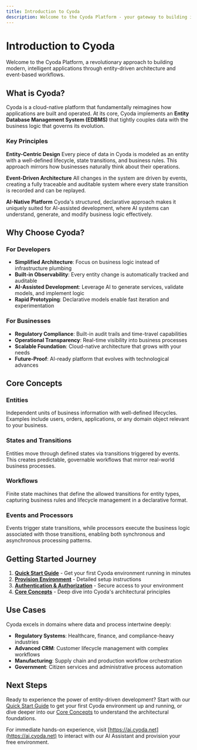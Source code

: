 ```yaml
---
title: Introduction to Cyoda
description: Welcome to the Cyoda Platform - your gateway to building intelligent, event-driven applications
---
```


# Introduction to Cyoda

Welcome to the Cyoda Platform, a revolutionary approach to building modern, intelligent applications through entity-driven architecture and event-based workflows.

## What is Cyoda?

Cyoda is a cloud-native platform that fundamentally reimagines how applications are built and operated. At its core, Cyoda implements an **Entity Database Management System (EDBMS)** that tightly couples data with the business logic that governs its evolution.

### Key Principles

**Entity-Centric Design**
Every piece of data in Cyoda is modeled as an entity with a well-defined lifecycle, state transitions, and business rules. This approach mirrors how businesses naturally think about their operations.

**Event-Driven Architecture**
All changes in the system are driven by events, creating a fully traceable and auditable system where every state transition is recorded and can be replayed.

**AI-Native Platform**
Cyoda's structured, declarative approach makes it uniquely suited for AI-assisted development, where AI systems can understand, generate, and modify business logic effectively.

## Why Choose Cyoda?

### For Developers
- **Simplified Architecture**: Focus on business logic instead of infrastructure plumbing
- **Built-in Observability**: Every entity change is automatically tracked and auditable
- **AI-Assisted Development**: Leverage AI to generate services, validate models, and implement logic
- **Rapid Prototyping**: Declarative models enable fast iteration and experimentation

### For Businesses
- **Regulatory Compliance**: Built-in audit trails and time-travel capabilities
- **Operational Transparency**: Real-time visibility into business processes
- **Scalable Foundation**: Cloud-native architecture that grows with your needs
- **Future-Proof**: AI-ready platform that evolves with technological advances

## Core Concepts

### Entities
Independent units of business information with well-defined lifecycles. Examples include users, orders, applications, or any domain object relevant to your business.

### States and Transitions
Entities move through defined states via transitions triggered by events. This creates predictable, governable workflows that mirror real-world business processes.

### Workflows
Finite state machines that define the allowed transitions for entity types, capturing business rules and lifecycle management in a declarative format.

### Events and Processors
Events trigger state transitions, while processors execute the business logic associated with those transitions, enabling both synchronous and asynchronous processing patterns.

## Getting Started Journey

1. **[Quick Start Guide](/getting-started/quickstart/)** - Get your first Cyoda environment running in minutes
2. **[Provision Environment](/guides/provision-environment/)** - Detailed setup instructions
3. **[Authentication & Authorization](/guides/authentication-authorization/)** - Secure access to your environment
4. **[Core Concepts](/concepts/cpl-overview/)** - Deep dive into Cyoda's architectural principles

## Use Cases

Cyoda excels in domains where data and process intertwine deeply:

- **Regulatory Systems**: Healthcare, finance, and compliance-heavy industries
- **Advanced CRM**: Customer lifecycle management with complex workflows
- **Manufacturing**: Supply chain and production workflow orchestration
- **Government**: Citizen services and administrative process automation

## Next Steps

Ready to experience the power of entity-driven development? Start with our [Quick Start Guide](/getting-started/quickstart/) to get your first Cyoda environment up and running, or dive deeper into our [Core Concepts](/concepts/cpl-overview/) to understand the architectural foundations.

For immediate hands-on experience, visit [https://ai.cyoda.net](https://ai.cyoda.net) to interact with our AI Assistant and provision your free environment.
